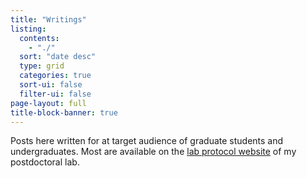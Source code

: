 ```yaml
---
title: "Writings"
listing:
  contents:
    - "./"
  sort: "date desc"
  type: grid
  categories: true
  sort-ui: false
  filter-ui: false
page-layout: full
title-block-banner: true
---
```


Posts here written for at target audience of graduate students and undergraduates. Most are available on the [lab protocol website](https://jacobwashburn-usda.github.io/LabProtocols/posts/DanielKick/) of my postdoctoral lab.
